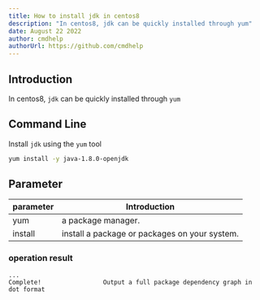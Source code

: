 ```yaml
---
title: How to install jdk in centos8
description: "In centos8, jdk can be quickly installed through yum"
date: August 22 2022
author: cmdhelp
authorUrl: https://github.com/cmdhelp
---
```

## Introduction
In centos8, `jdk` can be quickly installed through `yum`
## Command Line
Install `jdk` using the `yum` tool
```bash
yum install -y java-1.8.0-openjdk
```
## Parameter
| parameter | Introduction                                                               |
| --------- | -------------------------------------------------------------------------- |
| yum   |a package manager.|
| install   |install a package or packages on your system.|
###  operation result
```
...
Complete!                 Output a full package dependency graph in dot format
```
